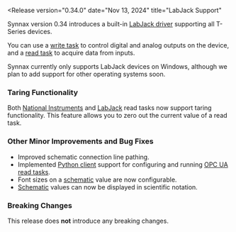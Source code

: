 
<Release
    version="0.34.0"
    date="Nov 13, 2024"
    title="LabJack Support"
>

<LabJack />

Synnax version 0.34 introduces a built-in [LabJack
driver](/reference/device-drivers/labjack) supporting all T-Series devices.

You can use a [write task](/reference/device-drivers/labjack/write-task) to control
digital and analog outputs on the device, and a [read
task](/reference/device-drivers/labjack/read-task) to acquire data from inputs.

Synnax currently only supports LabJack devices on Windows, although we plan to add
support for other operating systems soon.

### Taring Functionality

Both [National Instruments](/reference/device-drivers/ni) and
[LabJack](/reference/device-drivers/labjack) read tasks now support taring
functionality. This feature allows you to zero out the current value of a read task.

### Other Minor Improvements and Bug Fixes

- Improved schematic connection line pathing.
- Implemented [Python client](/reference/python-client) support for configuring and
  running [OPC UA read tasks](/reference/device-drivers/opc-ua/read-task).
- Font sizes on a [schematic](/reference/console/schematic) value are now configurable.
- [Schematic](/reference/console/schematic) values can now be displayed in scientific notation.

### Breaking Changes

This release does **not** introduce any breaking changes.

</Release>
